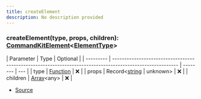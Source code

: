 ```yaml
---
title: createElement
description: No description provided
---
```


### createElement(type, props, children): [CommandKitElement](/docs/types/CommandKitElement)\<[ElementType](/docs/types/ElementType)>

| Parameter | Type                                                                                                      | Optional |
| --------- | --------------------------------------------------------------------------------------------------------- | -------- | --- |
| type      | [Function](https://developer.mozilla.org/en-US/docs/Web/JavaScript/Reference/Global_Objects/Function)     | ❌       |
| props     | Record\<[string](https://developer.mozilla.org/en-US/docs/Web/JavaScript/Reference/Global_Objects/String) | unknown> | ❌  |
| children  | [Array](https://developer.mozilla.org/en-US/docs/Web/JavaScript/Reference/Global_Objects/Array)\<any>     | ❌       |

- [Source](https://github.com/underctrl-io/commandkit/blob/f8cc07d11d2ae5ed7f529adff1649936223e27b2/packages/commandkit/src/components/common/element.ts#L55)
